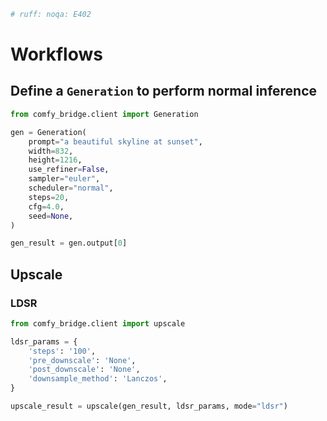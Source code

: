 ```py
# ruff: noqa: E402
```

# Workflows

## Define a `Generation` to perform normal inference
```python
from comfy_bridge.client import Generation

gen = Generation(
    prompt="a beautiful skyline at sunset",
    width=832,
    height=1216,
    use_refiner=False,
    sampler="euler",
    scheduler="normal",
    steps=20,
    cfg=4.0,
    seed=None,
)

gen_result = gen.output[0]

```



## Upscale

### LDSR
```py
from comfy_bridge.client import upscale

ldsr_params = {
    'steps': '100',
    'pre_downscale': 'None',
    'post_downscale': 'None',
    'downsample_method': 'Lanczos',
}

upscale_result = upscale(gen_result, ldsr_params, mode="ldsr")
```
